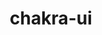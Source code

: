 ---
title: "chakra-ui"
description: "Chakra UI is a simple, modular and accessible component library that gives you the building blocks you need to build your React applications."
---